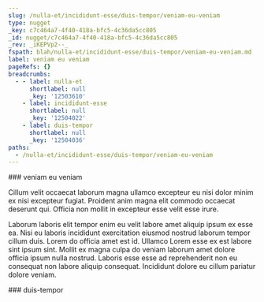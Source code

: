 ```yaml
---
slug: /nulla-et/incididunt-esse/duis-tempor/veniam-eu-veniam
type: nugget
_key: c7c464a7-4f40-418a-bfc5-4c36da5cc805
_id: nugget/c7c464a7-4f40-418a-bfc5-4c36da5cc805
_rev: _iKEPVp2--_
fspath: blah/nulla-et/incididunt-esse/duis-tempor/veniam-eu-veniam.md
label: veniam eu veniam
pageRefs: {}
breadcrumbs:
  - - label: nulla-et
      shortlabel: null
      _key: '12503610'
    - label: incididunt-esse
      shortlabel: null
      _key: '12504022'
    - label: duis-tempor
      shortlabel: null
      _key: '12504036'
paths:
  - /nulla-et/incididunt-esse/duis-tempor/veniam-eu-veniam
---
```


<NuggetArea>
<Nugget slug="/nulla-et/incididunt-esse/duis-tempor/veniam-eu-veniam" type="nugget" _key="c7c464a7-4f40-418a-bfc5-4c36da5cc805" _id="nugget/c7c464a7-4f40-418a-bfc5-4c36da5cc805" _rev="_iKEPVp2--_" fspath="blah/nulla-et/incididunt-esse/duis-tempor/veniam-eu-veniam.md" label="veniam eu veniam" paths="/nulla-et/incididunt-esse/duis-tempor/veniam-eu-veniam">
<NuggetBody>
### veniam eu veniam

Cillum velit occaecat laborum magna ullamco excepteur eu nisi dolor minim ex nisi excepteur fugiat. Proident anim magna elit commodo occaecat deserunt qui. Officia non mollit in excepteur esse velit esse irure.

Laborum laboris elit tempor enim eu velit labore amet aliquip ipsum ex esse ea. Nisi eu laboris incididunt exercitation eiusmod nostrud laborum tempor cillum duis. Lorem do officia amet est id. Ullamco Lorem esse ex est labore sint ipsum sint. Mollit ex magna culpa do veniam laborum amet dolore officia ipsum nulla nostrud. Laboris esse esse ad reprehenderit non eu consequat non labore aliquip consequat. Incididunt dolore eu cillum pariatur dolore veniam.

</NuggetBody>
<Breadcrumbs>
<Crumbs>
<Crumb _key="12503610" label="nulla-et" /><Crumb _key="12504022" label="incididunt-esse" /><Crumb _key="12504036" label="duis-tempor" />
</Crumbs>
</Breadcrumbs>
</Nugget>

<NuggetsInbound>
</NuggetsInbound>
<NuggetsOutbound>
</NuggetsOutbound>
</NuggetArea>
<PassagesInbound>
<Passage direction="inbound" type="passage" _key="12504036" _id="passage/12504036" _rev="_iKEPVpy---" label="duis-tempor" passage="duis-tempor" fspath="blah/nulla-et/incididunt-esse/duis-tempor" paths="/nulla-et/incididunt-esse/duis-tempor" slug="/nulla-et/incididunt-esse/duis-tempor">
<NuggetBody>
### duis-tempor

</NuggetBody>
<Breadcrumbs>
<Crumbs>
<Crumb _key="12503610" label="nulla-et" /><Crumb _key="12504022" label="incididunt-esse" />
</Crumbs>
</Breadcrumbs>
</Passage>

</PassagesInbound>
<PassagesOutbound>
</PassagesOutbound>